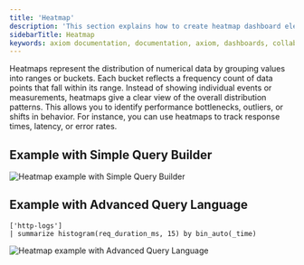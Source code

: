 ```yaml
---
title: 'Heatmap'
description: 'This section explains how to create heatmap dashboard elements and add them to your dashboard.'
sidebarTitle: Heatmap
keywords: axiom documentation, documentation, axiom, dashboards, collaboration, queries, visualizations, filters, charts, simple query builder, advanced query builder
---
```



Heatmaps represent the distribution of numerical data by grouping values into ranges or buckets. Each bucket reflects a frequency count of data points that fall within its range. Instead of showing individual events or measurements, heatmaps give a clear view of the overall distribution patterns. This allows you to identify performance bottlenecks, outliers, or shifts in behavior. For instance, you can use heatmaps to track response times, latency, or error rates.

<Prerequisites />

<CreateElement elementName="heatmap" elementButtonLabel="Heatmap"/>

## Example with Simple Query Builder

<Frame>
  <img src="/doc-assets/shots/heatmap-builder.png" alt="Heatmap example with Simple Query Builder" />
</Frame>

## Example with Advanced Query Language

```kusto
['http-logs']
| summarize histogram(req_duration_ms, 15) by bin_auto(_time)
```

<Frame>
  <img src="/doc-assets/shots/heatmap-apl.png" alt="Heatmap example with Advanced Query Language" />
</Frame>